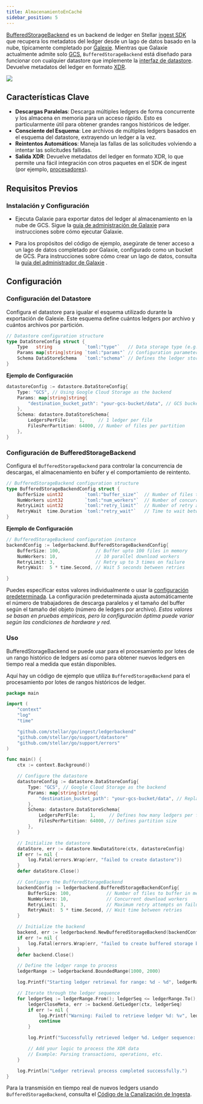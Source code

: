 ```yaml
---
title: AlmacenamientoEnCaché
sidebar_position: 5
---
```


[BufferedStorageBackend](https://github.com/stellar/go/blob/master/ingest/ledgerbackend/buffered_storage_backend.go) es un backend de ledger en Stellar [ingest SDK](https://github.com/stellar/go/tree/master/ingest) que recupera los metadatos del ledger desde un lago de datos basado en la nube, típicamente completado por [Galexie](/docs/data/indexers/build-your-own/galexie). Mientras que Galaxie actualmente admite solo [GCS](/docs/data/indexers/build-your-own/galexie/admin_guide/configuring), `BufferedStorageBackend` está diseñado para funcionar con cualquier datastore que implemente la [interfaz de datastore](https://github.com/stellar/go/blob/master/support/datastore/datastore.go). Devuelve metadatos del ledger en formato [XDR](https://developers.stellar.org/docs/learn/encyclopedia/data-format/xdr).

![](/assets/ingest-sdk/bufferedstoragebackend_architecture.png)

## Características Clave

- **Descargas Paralelas**: Descarga múltiples ledgers de forma concurrente y los almacena en memoria para un acceso rápido. Esto es particularmente útil para obtener grandes rangos históricos de ledger.
- **Consciente del Esquema**: Lee archivos de múltiples ledgers basados en el esquema del datastore, extrayendo un ledger a la vez.
- **Reintentos Automáticos**: Maneja las fallas de las solicitudes volviendo a intentar las solicitudes fallidas.
- **Salida XDR**: Devuelve metadatos del ledger en formato XDR, lo que permite una fácil integración con otros paquetes en el SDK de ingest (por ejemplo, [procesadores](https://github.com/stellar/go/tree/master/ingest/processors)).

## Requisitos Previos

### Instalación y Configuración

- Ejecuta Galaxie para exportar datos del ledger al almacenamiento en la nube de GCS. Sigue la [guía de administración de Galaxie](/docs/data/indexers/build-your-own/galexie) para instrucciones sobre cómo ejecutar Galaxie.

- Para los propósitos del código de ejemplo, asegúrate de tener acceso a un lago de datos completado por Galaxie, configurado como un bucket de GCS. Para instrucciones sobre cómo crear un lago de datos, consulta la [guía del administrador de Galaxie](/docs/data/indexers/build-your-own/galexie) .

## Configuración

### Configuración del Datastore

Configura el datastore para igualar el esquema utilizado durante la exportación de Galexie. Este esquema define cuántos ledgers por archivo y cuántos archivos por partición.

```go
// Datastore configuration structure
type DataStoreConfig struct {
    Type   string            `toml:"type"`   // Data storage type (e.g., GCS)
    Params map[string]string `toml:"params"` // Configuration parameters for the datastore
    Schema DataStoreSchema   `toml:"schema"` // Defines the ledger storage schema
}
```

**Ejemplo de Configuración**

```go
datastoreConfig := datastore.DataStoreConfig{
    Type: "GCS", // Using Google Cloud Storage as the backend
    Params: map[string]string{
        "destination_bucket_path": "your-gcs-bucket/data", // GCS bucket path to the data
    },
    Schema: datastore.DataStoreSchema{
        LedgersPerFile:    1,     // 1 ledger per file
        FilesPerPartition: 64000, // Number of files per partition
    },
}
```

### Configuración de BufferedStorageBackend

Configura el `BufferedStorageBackend` para controlar la concurrencia de descargas, el almacenamiento en búfer y el comportamiento de reintento.

```go
// BufferedStorageBackend configuration structure
type BufferedStorageBackendConfig struct {
    BufferSize uint32        `toml:"buffer_size"`  // Number of files to buffer in memory
    NumWorkers uint32        `toml:"num_workers"`  // Number of concurrent workers for downloading ledgers
    RetryLimit uint32        `toml:"retry_limit"`  // Number of retry attempts on failure
    RetryWait  time.Duration `toml:"retry_wait"`   // Time to wait between retry attempts
}
```

**Ejemplo de Configuración**

```go
// BufferedStorageBackend configuration instance
backendConfig := ledgerbackend.BufferedStorageBackendConfig{
    BufferSize: 100,             // Buffer upto 100 files in memory
    NumWorkers: 10,              // 10 parallel download workers
    RetryLimit: 3,               // Retry up to 3 times on failure
    RetryWait:  5 * time.Second, // Wait 5 seconds between retries

}
```

Puedes especificar estos valores individualmente o usar la [configuración predeterminada](https://github.com/stellar/go/blob/master/ingest/cdp/producer.go#L29-L46). La configuración predeterminada ajusta automáticamente el número de trabajadores de descarga paralelos y el tamaño del buffer según el tamaño del objeto (número de ledgers por archivo). _Estos valores se basan en pruebas empíricas, pero la configuración óptima puede variar según las condiciones de hardware y red._

### Uso

BufferedStorageBackend se puede usar para el procesamiento por lotes de un rango histórico de ledgers así como para obtener nuevos ledgers en tiempo real a medida que están disponibles.

Aquí hay un código de ejemplo que utiliza `BufferedStorageBackend` para el procesamiento por lotes de rangos históricos de ledger.

```go
package main

import (
	"context"
	"log"
	"time"

	"github.com/stellar/go/ingest/ledgerbackend"
	"github.com/stellar/go/support/datastore"
	"github.com/stellar/go/support/errors"
)

func main() {
	ctx := context.Background()

	// Configure the datastore
	datastoreConfig := datastore.DataStoreConfig{
		Type: "GCS", // Google Cloud Storage as the backend
		Params: map[string]string{
			"destination_bucket_path": "your-gcs-bucket/data", // Replace with actual GCS bucket path
		},
		Schema: datastore.DataStoreSchema{
			LedgersPerFile:    1,     // Defines how many ledgers per file
			FilesPerPartition: 64000, // Defines partition size
		},
	}

	// Initialize the datastore
	dataStore, err := datastore.NewDataStore(ctx, datastoreConfig)
	if err != nil {
		log.Fatal(errors.Wrap(err, "failed to create datastore"))
	}
	defer dataStore.Close()

	// Configure the BufferedStorageBackend
	backendConfig := ledgerbackend.BufferedStorageBackendConfig{
		BufferSize: 100,             // Number of files to buffer in memory
		NumWorkers: 10,              // Concurrent download workers
		RetryLimit: 3,               // Maximum retry attempts on failure
		RetryWait:  5 * time.Second, // Wait time between retries
	}

	// Initialize the backend
	backend, err := ledgerbackend.NewBufferedStorageBackend(backendConfig, dataStore)
	if err != nil {
		log.Fatal(errors.Wrap(err, "failed to create buffered storage backend"))
	}
	defer backend.Close()

	// Define the ledger range to process
	ledgerRange := ledgerbackend.BoundedRange(1000, 2000)

	log.Printf("Starting ledger retrieval for range: %d - %d", ledgerRange.From(), ledgerRange.To())

	// Iterate through the ledger sequence
	for ledgerSeq := ledgerRange.From(); ledgerSeq <= ledgerRange.To(); ledgerSeq++ {
		ledgerCloseMeta, err := backend.GetLedger(ctx, ledgerSeq)
		if err != nil {
			log.Printf("Warning: Failed to retrieve ledger %d: %v", ledgerSeq, err)
			continue
		}

		log.Printf("Successfully retrieved ledger %d. Ledger sequence: %d", ledgerSeq, ledgerCloseMeta.LedgerSequence())

		// Add your logic to process the XDR data
		// Example: Parsing transactions, operations, etc.
	}

	log.Println("Ledger retrieval process completed successfully.")
}
```

Para la transmisión en tiempo real de nuevos ledgers usando `BufferedStorageBackend`, consulta el [Código de la Canalización de Ingesta](/docs/build/apps/ingest-sdk/ingestion-pipeline-code).
